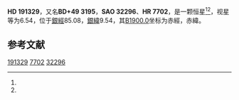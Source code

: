 {{Starbox begin
| name = HD 191329
}}
{{Starbox observe
| epoch = [[J2000.0|J2000.0]]
| constell = {{星座名待查}}<ref name="SIMBAD">{{cite web|url=http://simbad.u-strasbg.fr/simbad/sim-id?Ident=HR+7702|title=Pulsating variable Star|publisher=Centre de Données astronomiques de Strasbourg|work=SIMBAD|accessdate=2012-07-13|archivedate=2016-03-17|archiveurl=https://web.archive.org/web/20160317133346/http://simbad.u-strasbg.fr/simbad/sim-id?Ident=HR+7702|dead-url=no}}</ref><ref name="DATA">{{cite web|url=http://vizier.u-strasbg.fr/viz-bin/VizieR-5?-out.add=.&-source=5050&-corr=PK=HR&-out.max=9999&HR=7702|title=VizieR Detailed Page|accessdate=2012-07-13|archivedate=2019-02-16|archiveurl=https://web.archive.org/web/20190216094801/http://vizier.u-strasbg.fr/viz-bin/VizieR-5?-out.add=.&-source=5050&-corr=PK=HR&-out.max=9999&HR=7702|dead-url=no}}</ref>
| 星官 = 
| ra = {{RA|20|7|11.5}}<ref name="SIMBAD" /><ref name="DATA" />
| dec = {{DEC|+50|13|45}}<ref name="SIMBAD" /><ref name="DATA" />
| appmag_v = 6.54<ref name="SIMBAD" /><ref name="DATA" />
}}
{{Starbox character
| class = A3V<ref name="SIMBAD" /><ref name="DATA" />
| b-v = 0.13<ref name="SIMBAD" /><ref name="DATA" />
| u-b = <ref name="SIMBAD" /><ref name="DATA" />
| r-i = <ref name="SIMBAD" /><ref name="DATA" />
| variable = 
}}
{{Starbox astrometry
| radial_v = 
| prop_mo_ra = 3
| parallax = 
| p_error = 
}}
{{Starbox catalog
| names =BD+49 3195，[[SAO星表|SAO]] 32296，[[HD星表|HD]] 191329，[[亮星星表|HR]] 7702}}
{{Starbox reference |Simbad=HR+7702}}
{{Starbox end}}

'''HD 191329'''，又名'''BD+49 3195'''，'''SAO 32296'''、'''HR 7702'''，是一颗恒星<ref name="SIMBAD" /><ref name="DATA" />，视星等为6.54，位于[[银道坐标系|銀經]]85.08，[[银道坐标系|銀緯]]9.54，其[[曆元|B1900.0]]坐标为赤經{{RA|20|4|20.2}}，赤緯{{DEC|+49|9.54|22}}。

== 参考文献 ==
{{reflist}}

{{star-stub}}

[[Category:HD和HDE天體|191329]]
[[Category:HR天體|7702]]
[[Category:SAO天體|32296]]